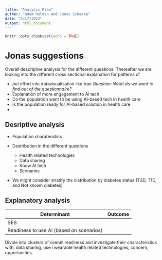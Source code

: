 ```yaml
---
title: "Analysis Plan"
author: "Adam Hulman and Jonas Schaarp"
date: "2/17/2022"
output: html_document
---
```


```r
knitr::opts_chunk$set(echo = TRUE)
```

# Jonas suggestions

Overall descriptive analysis for the different questions. Thereafter we are looking into the different cross sectional explanation for patterns of 

- put effort into datavisualisation like tran
*Question: What do we want to find out of the questionnaire?*
- Explanation of more engagement to AI tech
- Do the population want to be using AI-based tech in health care
- Is the population ready for AI-based solution in health care
- 

## Desriptive analysis

- Population charateristics

-   Destribution in the different questions

    -   Health related technologies
    -   Data sharing
    -   Know AI tech
    -   Scenarios

-   We might consider stratify the distribution by diabetes status (T2D, T1D, and Not known diabetes)

## Explanatory analysis

| Determinant         | Outcome |
|---------------------|---------|
| SES                 |         |
| Readiness to use AI (based on scenarios) |         |

Divide into clusters of overall readiness and investigate their characteristics with, data sharing, use i wearable health related technologies, concern, opportunities.
